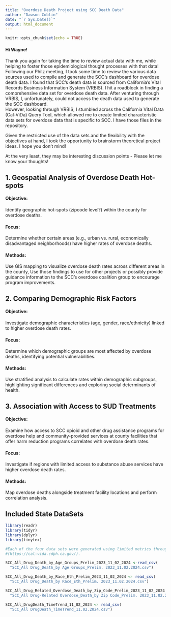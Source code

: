 ---
title: "Overdose Death Project using SCC Death Data"
author: "Dawson Coblin"
date: "`r Sys.Date()`"
output: html_document
---

```{r setup, include=FALSE}
knitr::opts_chunk$set(echo = TRUE)
```

#### Hi Wayne!

Thank you again for taking the time to review actual data with me, while helping
to foster those epidemiological thought processes with that data!
Following our Philz meeting, I took some time to review the various data sources 
used to compile and generate the SCC's dashboard for overdose death data. I found 
that SCC's death data is sourced from California's Vital Records Business 
Information System (VRBIS). I hit a roadblock in finding a comprehensive data set 
for overdose death data. After venturing through VRBIS, I, unfortunately, could 
not access the death data used to generate the SCC dashboard.  
However, looking through VRBIS, I stumbled across the California Vital Data 
(Cal-ViDa) Query Tool, which allowed me to create limited characteristic data 
sets for overdose data that is specific to SCC. I have those files in the 
repository.  

Given the restricted use of the data sets and the flexibility with the 
objectives at hand, I took the opportunity to brainstorm theoretical project ideas. 
I hope you don't mind!  

At the very least, they may be interesting discussion points - Please let me 
know your thoughts!  

## 1. Geospatial Analysis of Overdose Death Hot-spots  

#### Objective:  
Identify geographic hot-spots (zipcode level?) within the county for
overdose deaths.  

#### Focus:  
Determine whether certain areas (e.g., urban vs. rural, economically
disadvantaged neighborhoods) have higher rates of overdose deaths.  

#### Methods:  
Use GIS mapping to visualize overdose death rates across different
areas in the county, Use those findings to use for other projects or possibly
provide guidance information to the SCC's overdose coalition group to encourage
program improvements.  

## 2. Comparing Demographic Risk Factors  

#### Objective:  
Investigate demographic characteristics (age, gender, race/ethnicity)
linked to higher overdose death rates.  

#### Focus:  
Determine which demographic groups are most affected by overdose deaths,
identifying potential vulnerabilities.  

#### Methods:  
Use stratified analysis to calculate rates within demographic
subgroups, highlighting significant differences and exploring social
determinants of health.  

## 3. Association with Access to SUD Treatments  

#### Objective:  
Examine how access to SCC opioid and other drug assistance programs for
overdose help and community-provided services at county facilities that offer
harm reduction programs correlates with overdose death rates.  

#### Focus:  
Investigate if regions with limited access to substance abuse services
have higher overdose death rates.

#### Methods:  
Map overdose deaths alongside treatment facility locations and perform
correlation analysis.  

\newpage  

## Included State DataSets

```{r message=FALSE, warning=FALSE}
library(readr)
library(tidyr)
library(dplyr)
library(tinytex)
```

```{r Datasets, message=FALSE, warning=FALSE, paged.print=FALSE}
#Each of the four data sets were generated using limited metrics through Cal-ViDa 
#(https://cal-vida.cdph.ca.gov/).

SCC_All_Drug_Death_by_Age_Groups_Prelim_2023_11_02_2024 <-read_csv(
  "SCC_All Drug_Death_by Age Groups_Prelim. 2023_11.02.2024.csv")

SCC_All_Drug_Death_by_Race_Eth_Prelim_2023_11_02_2024 <- read_csv(
  "SCC_All Drug_Death_by Race_Eth_Prelim. 2023_11.02.2024.csv")

SCC_All_Drug_Related_Overdose_Death_by_Zip_Code_Prelim_2023_11_02_2024 <- read_csv(
  "SCC_All Drug-Related Overdose_Death_by Zip Code_Prelim. 2023_11.02.2024.csv")

SCC_All_DrugDeath_TimeTrend_11_02_2024 <- read_csv(
  "SCC_All DrugDeath_TimeTrend_11.02.2024.csv")

```